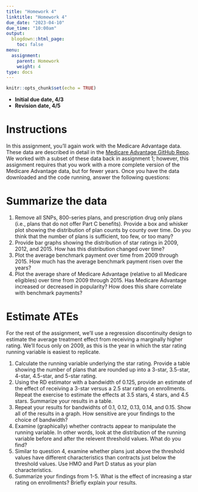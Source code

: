 ```yaml
---
title: "Homework 4"
linktitle: "Homework 4"
due_date: "2023-04-10"
due_time: "10:00am"
output:
  blogdown::html_page:
    toc: false
menu:
  assignment:
    parent: Homework
    weight: 4
type: docs
---
```


```r
knitr::opts_chunk$set(echo = TRUE)

```

- **Initial due date, 4/3**
- **Revision date, 4/5**


# Instructions
In this assignment, you'll again work with the Medicare Advantage data. These data are described in detail in the [Medicare Advantage GitHub Repo](https://github.com/imccart/ma-class). We worked with a subset of these data back in assignment 1; however, this assignment requires that you work with a more complete version of the Medicare Advantage data, but for fewer years. Once you have the data downloaded and the code running, answer the following questions:

# Summarize the data
1. Remove all SNPs, 800-series plans, and prescription drug only plans (i.e., plans that do not offer Part C benefits). Provide a box and whisker plot showing the distribution of plan counts by county over time. Do you think that the number of plans is sufficient, too few, or too many?
2. Provide bar graphs showing the distribution of star ratings in 2009, 2012, and 2015. How has this distribution changed over time?
3. Plot the average benchmark payment over time from 2009 through 2015. How much has the average benchmark payment risen over the years?
4. Plot the average share of Medicare Advantage (relative to all Medicare eligibles) over time from 2009 through 2015. Has Medicare Advantage increased or decreased in popularity? How does this share correlate with benchmark payments?

# Estimate ATEs
For the rest of the assignment, we'll use a regression discontinuity design to estimate the average treatment effect from receiving a marginally higher rating. We'll focus only on 2009, as this is the year in which the star rating running variable is easiest to replicate.

1. Calculate the running variable underlying the star rating. Provide a table showing the number of plans that are rounded up into a 3-star, 3.5-star, 4-star, 4.5-star, and 5-star rating.
2. Using the RD estimator with a bandwidth of 0.125, provide an estimate of the effect of receiving a 3-star versus a 2.5 star rating on enrollments. Repeat the exercise to estimate the effects at 3.5 stars, 4 stars, and 4.5 stars. Summarize your results in a table.
3. Repeat your results for bandwidhts of 0.1, 0.12, 0.13, 0.14, and 0.15. Show all of the results in a graph. How sensitive are your findings to the choice of bandwidth?
4. Examine (graphically) whether contracts appear to manipulate the running variable. In other words, look at the distribution of the running variable before and after the relevent threshold values. What do you find?
5. Similar to question 4, examine whether plans just above the threshold values have different characteristics than contracts just below the threshold values. Use HMO and Part D status as your plan characteristics.
6. Summarize your findings from 1-5. What is the effect of increasing a star rating on enrollments? Briefly explain your results.